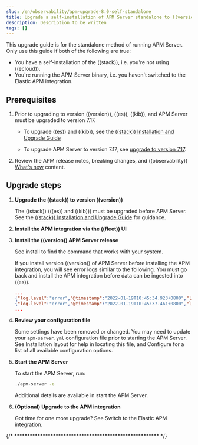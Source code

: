 ```yaml
---
slug: /en/observability/apm-upgrade-8.0-self-standalone
title: Upgrade a self-installation of APM Server standalone to ((version))
description: Description to be written
tags: []
---
```



<div id="apm-upgrade-8.0-self-standalone"></div>

This upgrade guide is for the standalone method of running APM Server.
Only use this guide if both of the following are true:

* You have a self-installation of the ((stack)), i.e. you're not using ((ecloud)).
* You're running the APM Server binary, i.e. you haven't switched to the Elastic APM integration.

<div id="prerequisites"></div>

## Prerequisites

1. Prior to upgrading to version ((version)), ((es)), ((kib)),
    and APM Server must be upgraded to version 7.17.

    * To upgrade ((es)) and ((kib)),
        see the [((stack)) Installation and Upgrade Guide](https://www.elastic.co/guide/en/elastic-stack/7.17/upgrading-elastic-stack.html)

    * To upgrade APM Server to version 7.17, see
        [upgrade to version 7.17](((apm-guide-7x))/upgrading-to-717.html).

1. Review the APM <DocLink slug="/en/observability/apm-release-notes">release notes</DocLink>, <DocLink slug="/en/observability/apm-breaking">breaking changes</DocLink>,
    and ((observability)) [What's new](((observability-guide))/whats-new.html) content.

<div id="upgrade_steps"></div>

## Upgrade steps

1. **Upgrade the ((stack)) to version ((version))**

    The ((stack)) (((es)) and ((kib))) must be upgraded before APM Server.
    See the [((stack)) Installation and Upgrade Guide](((stack-ref))/upgrading-elastic-stack.html) for guidance.

1. **Install the APM integration via the ((fleet)) UI**

    <WhyApmIntegration />

    <InstallApmIntegration />

1. **Install the ((version)) APM Server release**

    See <DocLink slug="/en/observability/apm-installing">install</DocLink> to find the command that works with your system.

    <DocCallOut title="Warning" color="warning">

    If you install version ((version)) of APM Server before installing the APM integration, you will see error logs similar to the following. You must go back and install the APM integration before data can be ingested into ((es)).

    ```json
    ...
    {"log.level":"error","@timestamp":"2022-01-19T10:45:34.923+0800","log.logger":"beater","log.origin":{"file.name":"beater/waitready.go","file.line":62},"message":"precondition 'apm integration installed' failed: error querying Elasticsearch for integration index templates: unexpected HTTP status: 404 Not Found ({\"error\":{\"root_cause\":[{\"type\":\"resource_not_found_exception\",\"reason\":\"index template matching [traces-apm.sampled] not found\"}],\"type\":\"resource_not_found_exception\",\"reason\":\"index template matching [traces-apm.sampled] not found\"},\"status\":404}): to remediate, please install the apm integration: https://ela.st/apm-integration-quickstart","service.name":"apm-server","ecs.version":"1.6.0"}
    {"log.level":"error","@timestamp":"2022-01-19T10:45:37.461+0800","log.logger":"beater","log.origin":{"file.name":"beater/waitready.go","file.line":62},"message":"precondition 'apm integration installed' failed: error querying Elasticsearch for integration index templates: unexpected HTTP status: 404 Not Found ({\"error\":{\"root_cause\":[{\"type\":\"resource_not_found_exception\",\"reason\":\"index template matching [logs-apm.error] not found\"}],\"type\":\"resource_not_found_exception\",\"reason\":\"index template matching [logs-apm.error] not found\"},\"status\":404}): to remediate, please install the apm integration: https://ela.st/apm-integration-quickstart","service.name":"apm-server","ecs.version":"1.6.0"}
    ...
    ```

    </DocCallOut>

1. **Review your configuration file**

    Some settings have been removed or changed. You may need to update your `apm-server.yml` configuration
    file prior to starting the APM Server.
    See <DocLink slug="/en/observability/apm-directory-layout">Installation layout</DocLink> for help in locating this file,
    and <DocLink slug="/en/observability/apm-configuring-howto-apm-server">Configure</DocLink> for a list of all available configuration options.

1. **Start the APM Server**

    To start the APM Server, run:

    ```bash
    ./apm-server -e
    ```

    Additional details are available in <DocLink slug="/en/observability/apm-server-starting">start the APM Server</DocLink>.

1. **(Optional) Upgrade to the APM integration**

    Got time for one more upgrade?
    See <DocLink slug="/en/observability/apm-upgrade-to-apm-integration">Switch to the Elastic APM integration</DocLink>.

{/* ******************************************************** */}

